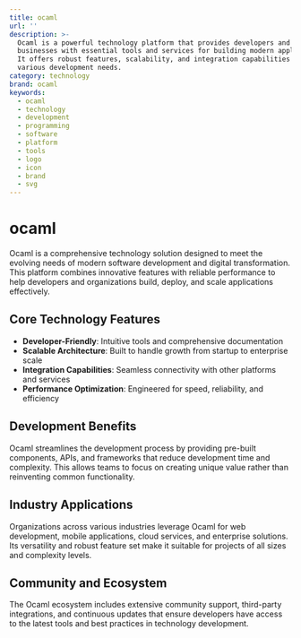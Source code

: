 ```yaml
---
title: ocaml
url: ''
description: >-
  Ocaml is a powerful technology platform that provides developers and
  businesses with essential tools and services for building modern applications.
  It offers robust features, scalability, and integration capabilities for
  various development needs.
category: technology
brand: ocaml
keywords:
  - ocaml
  - technology
  - development
  - programming
  - software
  - platform
  - tools
  - logo
  - icon
  - brand
  - svg
---
```


# ocaml

Ocaml is a comprehensive technology solution designed to meet the evolving needs of modern software development and digital transformation. This platform combines innovative features with reliable performance to help developers and organizations build, deploy, and scale applications effectively.

## Core Technology Features

- **Developer-Friendly**: Intuitive tools and comprehensive documentation
- **Scalable Architecture**: Built to handle growth from startup to enterprise scale
- **Integration Capabilities**: Seamless connectivity with other platforms and services
- **Performance Optimization**: Engineered for speed, reliability, and efficiency

## Development Benefits

Ocaml streamlines the development process by providing pre-built components, APIs, and frameworks that reduce development time and complexity. This allows teams to focus on creating unique value rather than reinventing common functionality.

## Industry Applications

Organizations across various industries leverage Ocaml for web development, mobile applications, cloud services, and enterprise solutions. Its versatility and robust feature set make it suitable for projects of all sizes and complexity levels.

## Community and Ecosystem

The Ocaml ecosystem includes extensive community support, third-party integrations, and continuous updates that ensure developers have access to the latest tools and best practices in technology development.
